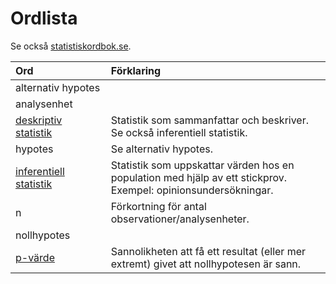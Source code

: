 # Ordlista

Se också [statistiskordbok.se](http://www.statistiskordbok.se/ord/).

Ord | Förklaring
:-------------------- | :----------------------------------------------
alternativ hypotes | 
analysenhet | 
[deskriptiv statistik](#stats) | Statistik som sammanfattar och beskriver. Se också inferentiell statistik.
hypotes | Se alternativ hypotes.
[inferentiell statistik](#stats) | Statistik som uppskattar värden hos en population med hjälp av ett stickprov. Exempel: opinionsundersökningar.
n | Förkortning för antal observationer/analysenheter.
nollhypotes | 
[p-värde](#p-values) | Sannolikheten att få ett resultat (eller mer extremt) givet att nollhypotesen är sann.